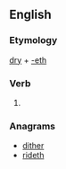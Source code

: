 ==English==

===Etymology===
[[dry]] + [[-eth]]

===Verb===
{{en-verb form}}

# {{en-archaic third-person singular of|dry}}

===Anagrams===
* [[dither#English|dither]]
* [[rideth#English|rideth]]